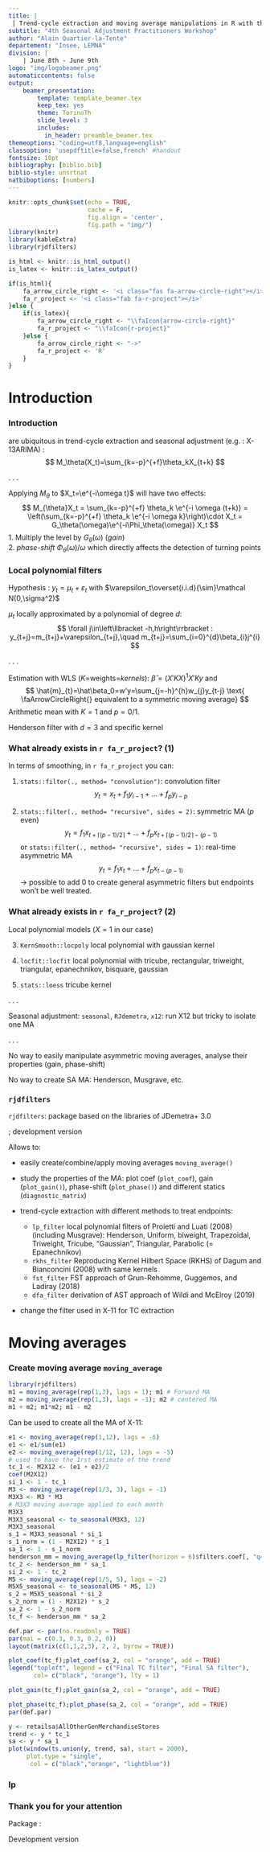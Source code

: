 ```yaml
---
title: |
 | Trend-cycle extraction and moving average manipulations in R with the rjdfilters package
subtitle: "4th Seasonal Adjustment Practitioners Workshop"
author: "Alain Quartier-la-Tente"
departement: "Insee, LEMNA"
division: |
    | June 8th - June 9th
logo: "img/logobeamer.png"
automaticcontents: false
output:
    beamer_presentation:
        template: template_beamer.tex
        keep_tex: yes
        theme: TorinoTh
        slide_level: 3
        includes:
          in_header: preamble_beamer.tex
themeoptions: "coding=utf8,language=english"
classoption: 'usepdftitle=false,french' #handout
fontsize: 10pt
bibliography: [biblio.bib]
biblio-style: unsrtnat
natbiboptions: [numbers]
---
```


```r
knitr::opts_chunk$set(echo = TRUE,
                      cache = F,
                      fig.align = 'center',
                      fig.path = "img/")
library(knitr)
library(kableExtra)
library(rjdfilters)

is_html <- knitr::is_html_output()
is_latex <- knitr::is_latex_output()

if(is_html){
    fa_arrow_circle_right <- '<i class="fas fa-arrow-circle-right"></i>'
    fa_r_project <- '<i class="fab fa-r-project"></i>'
}else {
    if(is_latex){
        fa_arrow_circle_right <- "\\faIcon{arrow-circle-right}"
        fa_r_project <- "\\faIcon{r-project}"
    }else {
        fa_arrow_circle_right <- "->"
        fa_r_project <- 'R'
    }
}

```

# Introduction

### Introduction

\footnotesize
\highlight{Moving average} are ubiquitous in trend-cycle extraction and seasonal adjustment (e.g. : X-13ARIMA) :
$$
M_\theta(X_t)=\sum_{k=-p}^{+f}\theta_kX_{t+k}
$$

. . .

Applying $M_\theta$ to $X_t=\e^{-i\omega t}$ will have two effects: 
$$
M_{\theta}X_t = \sum_{k=-p}^{+f} \theta_k \e^{-i \omega (t+k)}
= \left(\sum_{k=-p}^{+f} \theta_k \e^{-i \omega k}\right)\cdot X_t = G_\theta(\omega)\e^{-i\Phi_\theta(\omega)} X_t
$$
1. Multiply the level by $G_{\theta}\left(\omega\right)$ (*gain*)  
2. *phase-shift* $\Phi_\theta(\omega)/\omega$ which directly affects the detection of turning points


\begin{figure}[!ht]
\pgfplotsset{width=\textwidth,height=4cm,every axis legend/.append style={font=\footnotesize,
  at={(0.5,-0.1)},
  anchor=north}
    }
\begin{tikzpicture}
\begin{axis}[
xtick={0,3.14159,...,15.70795},
xticklabels={0,$\pi$,$2\pi$,$3\pi$,$4\pi$,$5\pi$} 
]
\addplot[domain=0:5*pi,smooth]    plot (\x,{sin(\x * (pi/2) r)});
\addplot[domain=0:5*pi,smooth, dashed]    
  plot (\x,{1/2*sin(\x* pi/2 r )+1/2*sin((\x -1) * pi/2 r)});
\draw[<->](axis cs: 1.5,1)--(axis cs: 1.5,0.7071068)
  node[pos=0.5, right]{\scriptsize $G_{\theta_0}(\omega)$};
\draw[<->] (axis cs: 3, -0.70710680-0.05)--(axis cs: 3.5,-0.7071068-0.05) 
  node[pos=0.5, below right]{\scriptsize $\Phi_{\theta_0}(\omega)$};
\end{axis}
\end{tikzpicture}
\end{figure}

### Local polynomial filters

Hypothesis : $y_t=\mu_t+\varepsilon_t$ with $\varepsilon_t\overset{i.i.d}{\sim}\mathcal N(0,\sigma^2)$

$\mu_t$ locally approximated by a polynomial of degree $d$:
$$
\forall j\in\left\llbracket -h,h\right\rrbracket : y_{t+j}=m_{t+j}+\varepsilon_{t+j},\quad m_{t+j}=\sum_{i=0}^{d}\beta_{i}j^{i}
$$

. . .

Estimation with WLS ($K$=weights=*kernels*): $\hat{\beta}=(X'KX)^{1}X'Ky$ and
$$
\hat{m}_{t}=\hat\beta_0=w'y=\sum_{j=-h}^{h}w_{j}y_{t-j}
\text{ \faArrowCircleRight{} equivalent to a symmetric moving average}
$$
\faArrowCircleRight{} Arithmetic mean with $K=1$ and $p=0/1$.

\faArrowCircleRight{} Henderson filter with $d=3$ and specific kernel


### What already exists in `r fa_r_project`? (1)

In terms of smoothing, in `r fa_r_project` you can:

1. `stats::filter(., method= "convolution")`: convolution filter
$$
y_t=x_t+f_1y_{i-1}+\dots+f_p y_{i-p}
$$

2. `stats::filter(., method= "recursive", sides = 2)`: symmetric MA ($p$ even)
$$
y_t=f_1x_{t+\lceil (p-1)/2\rceil}+\dots+f_p x_{t+\lceil (p-1)/2\rceil-(p-1)}
$$
or `stats::filter(., method= "recursive", sides = 1)`: real-time asymmetric MA
$$
y_t=f_1x_{t}+\dots+f_p x_{t-(p-1)}
$$
-> possible to add 0 to create general asymmetric filters but endpoints won't be well treated.

### What already exists in `r fa_r_project`? (2)

Local polynomial models ($X=1$ in our case)

3. `KernSmooth::locpoly` local polynomial with gaussian kernel

4. `locfit::locfit` local polynomial with tricube, rectangular, triweight, triangular, epanechnikov, bisquare, gaussian

5. `stats::loess` tricube kernel

. . .

Seasonal adjustment: `seasonal`, `RJdemetra`, `x12`: run X12 but tricky to isolate one MA

. . .

\bigskip 

\faArrowCircleRight{} No way to easily manipulate asymmetric moving averages, analyse their properties (gain, phase-shift)

\faArrowCircleRight{} No way to create SA MA: Henderson, Musgrave, etc.


### `rjdfilters`

`rjdfilters`: \faRProject{} package based on the \large\faJava{} \normalsize libraries of JDemetra+ 3.0

\href{https://github.com/palatej/rjdfilters}{\faGithub{} palatej/rjdfilters}; development version \href{https://github.com/AQLT/rjdfilters}{\faGithub{} AQLT/rjdfilters}

Allows to:

- easily create/combine/apply moving averages `moving_average()`

- study the properties of the MA: plot coef (`plot_coef`), gain (`plot_gain()`), phase-shift (`plot_phase()`) and different statics (`diagnostic_matrix`)

- trend-cycle extraction with different methods to treat endpoints: 

  - `lp_filter` local polynomial filters of Proietti and Luati (2008) (including Musgrave): Henderson, Uniform, biweight, Trapezoidal, Triweight, Tricube, "Gaussian", Triangular, Parabolic (= Epanechnikov)  
  - `rkhs_filter` Reproducing Kernel Hilbert Space (RKHS) of Dagum and Bianconcini (2008) with same kernels  
  - `fst_filter` FST approach of Grun-Rehomme, Guggemos, and Ladiray (2018)  
  - `dfa_filter` derivation of AST approach of Wildi and McElroy (2019)
  
- change the filter used in X-11 for TC extraction

# Moving averages

### Create moving average `moving_average`

```r
library(rjdfilters)
m1 = moving_average(rep(1,3), lags = 1); m1 # Forward MA
m2 = moving_average(rep(1,3), lags = -1); m2 # centered MA
m1 + m2; m1*m2; m1 - m2
```

Can be used to create all the MA of X-11:
```r
e1 <- moving_average(rep(1,12), lags = -6)
e1 <- e1/sum(e1)
e2 <- moving_average(rep(1/12, 12), lags = -5)
# used to have the 1rst estimate of the trend
tc_1 <- M2X12 <- (e1 + e2)/2
coef(M2X12)
si_1 <- 1 - tc_1
M3 <- moving_average(rep(1/3, 3), lags = -1)
M3X3 <- M3 * M3
# M3X3 moving average applied to each month
M3X3
M3X3_seasonal <- to_seasonal(M3X3, 12)
M3X3_seasonal
s_1 = M3X3_seasonal * si_1
s_1_norm = (1 - M2X12) * s_1
sa_1 <- 1 - s_1_norm
henderson_mm = moving_average(lp_filter(horizon = 6)$filters.coef[, "q=6"], lags = -6)
tc_2 <- henderson_mm * sa_1
si_2 <- 1 - tc_2
M5 <- moving_average(rep(1/5, 5), lags = -2)
M5X5_seasonal <- to_seasonal(M5 * M5, 12)
s_2 = M5X5_seasonal * si_2
s_2_norm = (1 - M2X12) * s_2
sa_2 <- 1 - s_2_norm
tc_f <- henderson_mm * sa_2
```

```r
def.par <- par(no.readonly = TRUE)
par(mai = c(0.3, 0.3, 0.2, 0))
layout(matrix(c(1,1,2,3), 2, 2, byrow = TRUE))

plot_coef(tc_f);plot_coef(sa_2, col = "orange", add = TRUE)
legend("topleft", legend = c("Final TC filter", "Final SA filter"),
       col= c("black", "orange"), lty = 1)

plot_gain(tc_f);plot_gain(sa_2, col = "orange", add = TRUE)

plot_phase(tc_f);plot_phase(sa_2, col = "orange", add = TRUE)
par(def.par)
```

```r
y <- retailsa$AllOtherGenMerchandiseStores
trend <- y * tc_1
sa <- y * sa_1
plot(window(ts.union(y, trend, sa), start = 2000),
     plot.type = "single",
      col = c("black","orange", "lightblue"))
```


### lp




### Thank you for your attention {.noframenumbering}

Package \faIcon{r-project}{}:

\href{https://github.com/palatej/rjdfilters}{\faGithub{} palatej/rjdfilters}

Development version \href{https://github.com/AQLT/rjdfilters}{\faGithub{} AQLT/rjdfilters}
